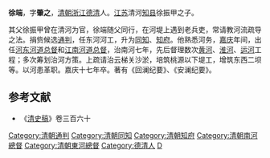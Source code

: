 '''徐端'''{{BD|1751年||1812年||catIdx=X}}，字'''肇之'''，[[清朝|清朝]][[浙江|浙江]][[德清|德清]]人。[[江苏|江苏]]清河[[知县|知县]]徐振甲之子。

其父徐振甲曾在清河为官，徐端随父同行，在河堤上遇到老兵吏，常请教河流疏导之法。捐赀候选[[通判|通判]]，任东河河工，升为[[同知|同知]]、[[知府|知府]]。他熟悉河务，[[嘉庆|嘉庆]]年间，出任[[河东河道总督|河东河道总督]]和[[江南河道总督|江南河道总督]]，治南河七年，先后督理数次[[黄河|黄河]]、[[淮河|淮河]]、[[运河|运河]]工程；多次筹划治河方策。上疏请治云梯关沙淤，培筑桃源以下堤工，增筑东西二坝等。以河患革职。嘉庆十七年卒。著有《回澜纪要》、《安澜纪要》。

==参考文献==
*《[[清史稿|清史稿]]》卷三百六十
{{DEFAULTSORT:X}}
[[Category:清朝通判|Category:清朝通判]]
[[Category:清朝同知|Category:清朝同知]]
[[Category:清朝知府|Category:清朝知府]]
[[Category:清朝南河總督|Category:清朝南河總督]]
[[Category:清朝東河總督|Category:清朝東河總督]]
[[Category:德清人|Category:德清人]]
[[Category:徐姓|D]]